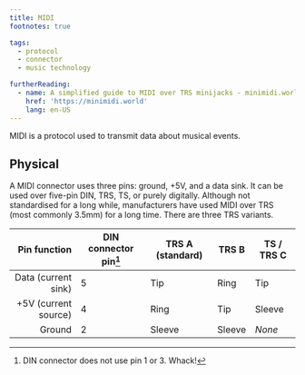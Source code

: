 ```yaml
---
title: MIDI
footnotes: true

tags:
  - protocol
  - connector
  - music technology

furtherReading:
  - name: A simplified guide to MIDI over TRS minijacks - minimidi.world
    href: 'https://minimidi.world'
    lang: en-US
---
```


MIDI is a protocol used to transmit data about musical events.

## Physical

A MIDI connector uses three pins: ground, +5V, and a data sink. It can be
used over five-pin DIN, TRS, TS, or purely digitally. Although not standardised
for a long while, manufacturers have used MIDI over TRS (most commonly 3.5mm)
for a long time. There are three TRS variants.

|         Pin function | DIN connector pin[^din-conn] | TRS A **(standard)** | TRS B  | TS / TRS C |
| -------------------: | ---------------------------- | -------------------- | ------ | ---------- |
|  Data (current sink) | 5                            | Tip                  | Ring   | Tip        |
| +5V (current source) | 4                            | Ring                 | Tip    | Sleeve     |
|               Ground | 2                            | Sleeve               | Sleeve | _None_     |

[^din-conn]: DIN connector does not use pin 1 or 3. Whack!
